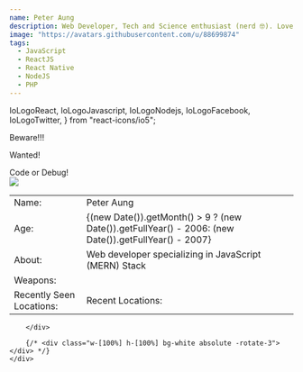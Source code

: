 ```yaml
---
name: Peter Aung
description: Web Developer, Tech and Science enthusiast (nerd 🤓). Love exploring a bunch of technical stuff which my brain can't handle :3
image: "https://avatars.githubusercontent.com/u/88699874"
tags:
  - JavaScript
  - ReactJS
  - React Native
  - NodeJS
  - PHP
---
```


  IoLogoReact,
  IoLogoJavascript,
  IoLogoNodejs,
  IoLogoFacebook,
  IoLogoTwitter,
} from "react-icons/io5";

<div class="flex flex-col justify-center items-center md:py-12 py-5 gap-12">
  <div class="text-center text-2xl animate-[wiggle_1s_ease-in-out_infinite]">Beware!!!</div>
  <div>
    <div class="bg-white amber-500 max-w-[600px] text-black p-3 pb-5 rounded-md shadow-md animate-[spin_0.2s_ease-in-out_1]">
        <div class="text-center mx-auto border-4 border-black py-2 mb-5">
         <p class="text-4xl mb-3">Wanted!</p>
         <div class="bg-black text-white mx-5 py-2" style={{clipPath: "polygon(5% 0, 95% 0, 100% 50%, 95% 100%, 5% 100%, 0% 50%)"}}>Code or Debug!</div>
        </div>
        <div>
          <img src="https://scontent.frgn2-1.fna.fbcdn.net/v/t39.30808-6/352494183_809966387369993_8587625321287135037_n.jpg?stp=dst-jpg_e15_q60_s750x1335_tt1_u&efg=eyJ1cmxnZW4iOiJ1cmxnZW5fZnJvbV91cmwifQ&_nc_cid=0&_nc_ad=z-m&_nc_rml=0&_nc_ht=scontent.frgn2-1.fna&_nc_cat=104&_nc_ohc=_791acnG3u0AX9TAuxN&ccb=1-7&_nc_sid=5f2048&oh=00_AfAMcndxCz4mjDHFurbzOaDUiu_J5Xy07iP07RVSF2S4xg&oe=65396DAE" class="h-32 mx-auto rounded-md grayscale" />
        </div>
        <div>
            <table class="w-[100%] mt-5">
                <tr class="h-[35px]">
                    <td class="text-right pr-2 sm:w-[50%] w-[35%]">Name:</td>
                    <td>Peter Aung</td>
                </tr>
                <tr class="h-[35px]">
                    <td class="text-right pr-2">Age:</td>
                    <td>{(new Date()).getMonth() > 9 ? (new Date()).getFullYear() - 2006: (new Date()).getFullYear() - 2007}</td>
                </tr>
                <tr class="h-[35px]">
                    <td class="text-right pr-2 pb-6">About:</td>
                    <td class="">Web developer specializing in JavaScript (MERN) Stack</td>
                </tr>
                <tr class="h-[35px]">
                    <td class="text-right pr-2">Weapons:</td>
                    <td class="flex gap-2 items-end pt-2"> <IoLogoJavascript class="w-6 h-6" /> <IoLogoReact class="w-6 h-6" /> <IoLogoNodejs class="w-6 h-6"/></td>
                </tr>
                 <tr class="h-[40px]">
                    <td class="text-right pr-2 pt-2 sm:block hidden">Recently Seen Locations:</td>
                    <td class="text-right pr-2 sm:hidden block">Recent Locations:</td>
                    <td> 
                        <a href="https://fb.com/100050699178950" target="blank">
                        <IoLogoFacebook class="w-6 h-6 inline-block mr-2" />
                        </a>
                        <a href="https://twitter.com/peterhyper_aung" target="blank">
                        <IoLogoTwitter  class="w-6 h-6 inline-block" />
                        </a>
                    </td>
                </tr>
            </table>
            
        </div>
        
        {/* <div class="w-[100%] h-[100%] bg-white absolute -rotate-3"></div> */}
    </div>

  </div>

</div>
